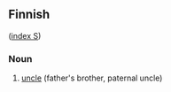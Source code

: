 ==Finnish==
([[Wiktionary:Finnish_index_k|index S]])

===Noun===

#[[uncle]] (father's brother, paternal uncle)